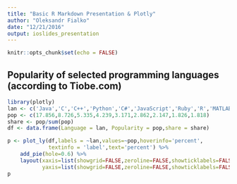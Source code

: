 ```yaml
---
title: "Basic R Markdown Presentation & Plotly"
author: "Oleksandr Fialko"
date: "12/21/2016"
output: ioslides_presentation
---
```


```r
knitr::opts_chunk$set(echo = FALSE)
```

## Popularity of selected programming languages (according to Tiobe.com)

```r
library(plotly)
lan <- c('Java','C','C++','Python','C#','JavaScript','Ruby','R','MATLAB')
pop <- c(17.856,8.726,5.335,4.239,3.171,2.862,2.147,1.826,1.818)
share <- pop/sum(pop)
df <- data.frame(Language = lan, Popularity = pop,share = share)
```
```r
p <- plot_ly(df,labels = ~lan,values=~pop,hoverinfo='percent',
             textinfo = 'label',text='percent') %>%
    add_pie(hole=0.6) %>%
    layout(xaxis=list(showgrid=FALSE,zeroline=FALSE,showticklabels=FALSE),
           yaxis=list(showgrid=FALSE,zeroline=FALSE,showticklabels=FALSE))
p
```

